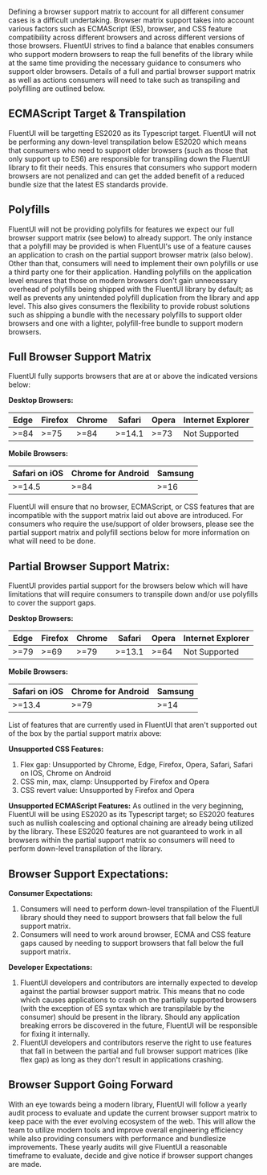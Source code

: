 
<Meta title="Concepts/Developer/Browser Support Matrix" />

Defining a browser support matrix to account for all different consumer cases is a difficult undertaking.
Browser matrix support takes into account various factors such as ECMAScript (ES), browser, and CSS
feature compatibility across different browsers and across different versions of those browsers.
FluentUI strives to find a balance that enables consumers who support modern browsers to reap the
full benefits of the library while at the same time providing the necessary guidance to consumers who
support older browsers. Details of a full and partial browser support matrix as well as actions consumers
will need to take such as transpiling and polyfilling are outlined below.

## ECMAScript Target & Transpilation

FluentUI will be targetting ES2020 as its Typescript target. FluentUI will not be performing any down-level transpilation below ES2020
which means that consumers who need to support older browsers (such as those that only support up to ES6) are responsible for transpiling down the FluentUI
library to fit their needs. This ensures that consumers who support modern browsers are not penalized and can get the added benefit of a reduced bundle size that
the latest ES standards provide.

## Polyfills

FluentUI will not be providing polyfills for features we expect our full browser support matrix (see below) to already support.
The only instance that a polyfill may be provided is when FluentUI's use of a feature causes an application to crash on
the partial support browser matrix (also below). Other than that, consumers will need to implement their own polyfills or use a third party one for their
application. Handling polyfills on the application level ensures that those on modern browsers don't gain unnecessary overhead of
polyfills being shipped with the FluentUI library by default; as well as prevents any unintended polyfill duplication from the library and app level.
This also gives consumers the flexibility to provide robust solutions such as shipping a bundle with the necessary polyfills to support older browsers and one with a lighter,
polyfill-free bundle to support modern browsers.

## Full Browser Support Matrix

FluentUI fully supports browsers that are at or above the indicated versions below:

**Desktop Browsers:**

| Edge | Firefox | Chrome | Safari | Opera | Internet Explorer |
| ---- | ------- | ------ | ------ | ----- | ----------------- |
| >=84 | >=75    | >=84   | >=14.1 | >=73  | Not Supported     |

**Mobile Browsers:**

| Safari on iOS | Chrome for Android | Samsung |
| ------------- | ------------------ | ------- |
| >=14.5        | >=84               | >=16    |

FluentUI will ensure that no browser, ECMAScript, or CSS features that are incompatible with the support matrix laid out above are introduced.
For consumers who require the use/support of older browsers, please see the partial support matrix and polyfill sections below for more information
on what will need to be done.

## Partial Browser Support Matrix:

FluentUI provides partial support for the browsers below which will have limitations that will require consumers to transpile down and/or use polyfills to cover the support gaps.

**Desktop Browsers:**

| Edge | Firefox | Chrome | Safari | Opera | Internet Explorer |
| ---- | ------- | ------ | ------ | ----- | ----------------- |
| >=79 | >=69    | >=79   | >=13.1 | >=64  | Not Supported     |

**Mobile Browsers:**

| Safari on iOS | Chrome for Android | Samsung |
| ------------- | ------------------ | ------- |
| >=13.4        | >=79               | >=14    |

List of features that are currently used in FluentUI that aren't supported out of the box by the partial support matrix above:

**Unsupported CSS Features:**

1.  Flex gap: Unsupported by Chrome, Edge, Firefox, Opera, Safari, Safari on IOS, Chrome on Android
2.  CSS min, max, clamp: Unsupported by Firefox and Opera
3.  CSS revert value: Unsupported by Firefox and Opera

**Unsupported ECMAScript Features:**
As outlined in the very beginning, FluentUI will be using ES2020 as its Typescript target; so ES2020 features such as nullish coalescing and optional chaining are already being utilized by the library.
These ES2020 features are not guaranteed to work in all browsers within the partial support matrix so consumers will need to perform down-level transpilation of the library.

## Browser Support Expectations:

**Consumer Expectations:**

1. Consumers will need to perform down-level transpilation of the FluentUI library should they need to support browsers that fall below the full support matrix.
2. Consumers will need to work around browser, ECMA and CSS feature gaps caused by needing to support browsers that fall below the full support matrix.

**Developer Expectations:**

1. FluentUI developers and contributors are internally expected to develop against the partial browser support matrix.
   This means that no code which causes applications to crash on the partially supported browsers (with the exception of ES syntax which are transpilable by the consumer)
   should be present in the library. Should any application breaking errors be discovered in the future, FluentUI will be responsible for fixing it internally.
2. FluentUI developers and contributors reserve the right to use features that fall in between the partial and full browser support matrices (like flex gap) as
   long as they don't result in applications crashing.

## Browser Support Going Forward

With an eye towards being a modern library, FluentUI will follow a yearly audit process to evaluate and update the current browser support matrix to keep pace
with the ever evolving ecosystem of the web. This will allow the team to utilize modern tools and improve overall engineering efficiency while also providing
consumers with performance and bundlesize improvements. These yearly audits will give FluentUI a reasonable timeframe to evaluate, decide and give notice if browser support
changes are made.
